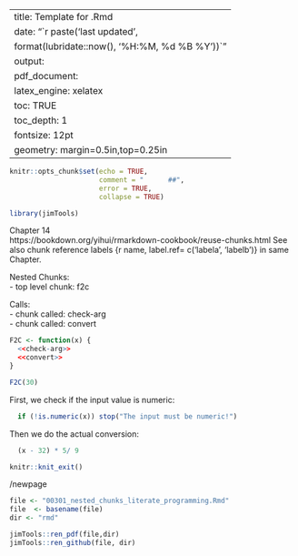 <!--
	 vim:linebreak:nowrap:nospell:cul tw=78 fo=tqlnr foldcolumn=3 
   -->
--- 
title: Template for .Rmd 
date: "`r paste('last updated', 
    format(lubridate::now(), '%H:%M, %d %B %Y'))`"
output: 
  pdf_document: 
    latex_engine: xelatex
toc: TRUE 
toc_depth:  1 
fontsize: 12pt 
geometry: margin=0.5in,top=0.25in 
---

<!-- 
set cul   "cursorline
cc=+1			"colorcolumn is 1 more than tw

vim: to format all urls for md
s/https.*/[&]()/g
-->

```r
knitr::opts_chunk$set(echo = TRUE,
                      comment = "      ##",
                      error = TRUE,
                      collapse = TRUE)
```

<!--  RENDER:  see bottom -->

```r
library(jimTools)
``` 
Chapter 14  
https://bookdown.org/yihui/rmarkdown-cookbook/reuse-chunks.html
See also chunk reference labels {r name, label.ref= c('labela', 'labelb')}
in same Chapter.


Nested Chunks:  
  - top level chunk: f2c  

Calls:  
  - chunk called:  check-arg  
  - chunk called:  convert  

```r
F2C <- function(x) {
  <<check-arg>>
  <<convert>>
}

F2C(30)
```

First, we check if the input value is numeric:

```r
  if (!is.numeric(x)) stop("The input must be numeric!")
```

Then we do the actual conversion:

```r
  (x - 32) * 5/ 9
```

```r
knitr::knit_exit()
```

/newpage

```r
file <- "00301_nested_chunks_literate_programming.Rmd"
file  <- basename(file)
dir <- "rmd"

jimTools::ren_pdf(file,dir)
jimTools::ren_github(file, dir)
```
